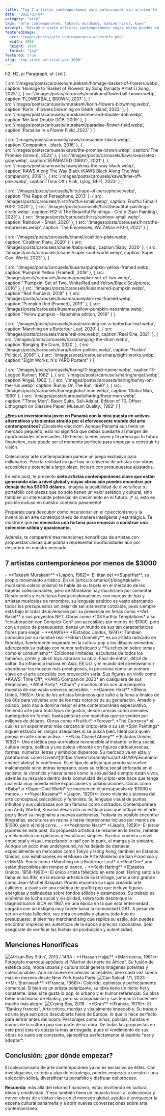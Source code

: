 ```yaml
---
title: "Top 7 artistas contemporáneos para coleccionar sin arruinarte (aún)"
date: "2025-05-04"
category: "arte"
tags: "arte contemporaneo, takashi murakami, damien hirst, kaws"
excerpt: "Descubre siete artistas contemporáneos cuyas obras puedes coleccionar por menos de $3000. Una guía accesible para jóvenes inversionistas en Panamá que buscan diversificar con arte de alto potencial cultural y financiero."
featuredImage:
  src: "images/posts/arte-contemporaneo-accesible.png"
  width: 1920
  height: 1080
  format: "jpg"
featured: true
slug: "top-siete-artistas-por-3000"
---
```




  h2: H2,
  p: Paragraph,
  ul: List
}

  {
    src:'/images/posts/carousels/murakami/homage-basket-of-flowers.webp',
    caption:'Homage to ‘Basket of Flowers’ by Song Dynasty Artist Li Song, 2025'
  },
  {
    src:'/images/posts/carousels/murakami/flowerball-brown.webp',
    caption:'FLOWERBALL BROWN, 2007'
  },
  {
    src:'/images/posts/carousels/murakami/korin-flowers-blowming.webp',
    caption:'Korin : Flowers blowming on Death Island, 2022'
  },
  {
    src:'/images/posts/carousels/murakami/me-and-double-dob.webp',
    caption:'Me And Double DOB, 2009'
  },
  {
    src:'/images/posts/carousels/murakami/paradise-flower-field.webp',
    caption:'Paradise in a Flower Field, 2023'
  }
]

  {
    src:'/images/posts/carousels/kaws/companion-black.webp',
    caption:'Companion - black, 2016'
  },
  {
    src:'/images/posts/carousels/kaws/the-promise-brown.webp',
    caption:'The Promise (brown), 2022'
  },
  {
    src:'/images/posts/carousels/kaws/separated-gray.webp',
    caption:'SEPARATED (GRAY), 2021'
  },
  {
    src:'/images/posts/carousels/kaws/along-the-way-black.webp',
    caption:'KAWS Along The Way Black (KAWS Black Along The Way companion), 2019'
  },
  {
    src:'/images/posts/carousels/kaws/time-off-pink.webp',
    caption:'Time Off ( Pink, Lying, BFF), 2023'
  }
]

  {
    src: '/images/posts/carousels/hirst/rape-of-persephone.webp',
    caption:'The Rape of Persephone, 2013'
  },
  {
    src: '/images/posts/carousels/hirst/fruitful-small.webp',
    caption:'Fruitful (Small) H8-2, 2020'
  },
  {
    src: '/images/posts/carousels/hirst/beautiful-paintings-circle.webp',
    caption:'H12-4 The Beautiful Paintings - Circle (Spin Painting), 2023'
  },
  {
    src: '/images/posts/carousels/hirst/rainbow-small.webp',
    caption:'Rainbow - Small, 2020'
  },
  {
    src: '/images/posts/carousels/hirst/the-empresses.webp',
    caption:'The Empresses, Wu Zetian H10-1, 2022'
  }
]

  {
    src: '/images/posts/carousels/chanel/coalition-plate.webp',
    caption:'Coalition Plate, 2020'
  },
  {
    src: '/images/posts/carousels/chanel/baby.webp',
    caption:'Baby, 2020'
  },
  {
    src: '/images/posts/carousels/chanel/super-cool-world.webp',
    caption:'Super Cool World, 2023'
  },
]

  {
    src: '/images/posts/carousels/kusama/pumpkin-yellow-framed.webp',
    caption:'Pumpkin Yellow (Framed), 2019'
  },
  {
    src: '/images/posts/carousels/kusama/pumpkin-set-of-two.webp',
    caption:"'Pumpkin' Set of Two, White/Red and Yellow/Black Sculptures, 2016"
  },
  {
    src: '/images/posts/carousels/kusama/red-pumpkin.webp',
    caption:"Red Pumpkin, 2019"
  },
  {
    src: '/images/posts/carousels/kusama/pumpkin-red-framed.webp',
    caption:"Pumpkin Red (Framed), 2019"
  },
  {
    src: '/images/posts/carousels/kusama/yellow-pumpkin-naoshima.webp',
    caption:"Yellow pumpkin - Naoshima edition, 2019"
  }
]

  {
    src: '/images/posts/carousels/nara/marching-on-a-butterbur-leaf.webp',
    caption:'Marching on a Butterbur Leaf, 2020'
  },
  {
    src: '/images/posts/carousels/nara/real-one.webp',
    caption:'Real One, 2021'
  },
  {
    src: '/images/posts/carousels/nara/banging-the-drum.webp',
    caption:'Banging the Drum, 2020'
  },
  {
    src: '/images/posts/carousels/nara/fuckin-politics.webp',
    caption:"Fuckin' Politics!, 2006"
  },
  {
    src: '/images/posts/carousels/nara/eight-works.webp',
    caption:"Eight Works: N's YARD Posters"
  }
]

  {
    src: '/images/posts/carousels/haring/3-legged-runner.webp',
    caption:'3-Legged Runner, 1982'
  },
  {
    src: '/images/posts/carousels/haring/angel.webp',
    caption:'Angel, 1982'
  },
  {
    src: '/images/posts/carousels/haring/bunny-on-the-run.webp',
    caption:'Bunny On The Run, 1990'
  },
  {
    src: '/images/posts/carousels/haring/global-man.webp',
    caption:'Global Man, 1990'
  },
  {
    src: '/images/posts/carousels/haring/three-men.webp',
    caption:'"Three Men", Bayer Suite, Sali-Adalat, Edition of 70, Offset Lithograph on Glassine Paper, Museum Quality., 1982'
  }
]

**¿Eres un inversionista joven en Panamá con la mira puesta en activos alternativos y te sientes atraído por el efervescente mundo del arte contemporáneo?** ¡Excelente elección!. Aunque Panamá aun tiene un mercado pequeño, esto no significa que debas quedarte al margen de oportunidades interesantes. De hecho, si eres joven y te preocupa tu futuro financiero, este puede ser el momento perfecto para empezar a construir tu visión.

Coleccionar arte contemporáneo parece un juego exclusivo para millonarios. Pero la realidad es que hay un universo de artistas con obras accesibles y potencial a largo plazo, incluso con presupuestos ajustados.

En este post, te presento **siete artistas contemporáneos clave que están generando olas a nivel global y cuyas obras aún puedes encontrar por debajo de los $3000 dólares.** Imagina la posibilidad de diversificar tu portafolio con piezas que no solo tienen un valor estético y cultural, sino también un interesante potencial de crecimiento en el futuro. ¡Y sí, esto es posible incluso en nuestro contexto panameño!

Prepárate para descubrir cómo incursionar en el coleccionismo y la inversión en arte contemporáneo de manera inteligente y estratégica. Te mostraré que **no necesitas una fortuna para empezar a construir una colección sólida y apasionante.**

Además, te compartiré tres menciones honoríficas de artistas con propuestas únicas que podrían representar oportunidades aún por descubrir en nuestro mercado.

## 7 artistas contemporáneos por menos de $3000

<PostCarousel images={murakami} client:load />
-   **Takashi Murakami** *(Japón, 1962)*: El titán del **Superflat**, su propio movimiento artístico. En un [artículo anterior](/blog/takashi-murakami-coleccionismo) te hable de su faceta en el mercado de las tarjetas coleccionables, pero de Murakami hay muchísimo por comentar. Desde prints y esculturas hasta colaboraciones con marcas de lujo y artistas musicales de renombre, su lenguaje estético es vasto abarcando todos los presupuestos sin dejar de ser altamente cotizable, pues siempre está bajo el radar de inversores por su presencia en ferias como **Art Basel** o sus proyectos NFT. Obras como *108 Earthly Temptations* o su *colaboración con Complex Con* son accesibles por menos de $1000, pero con un poco de presupuesto, tienes un mundo de sus tan características flores para elegir.
<PostCarousel images={kaws} client:load />
-   **KAWS** *(Estados Unidos, 1974)*: También conocido por su nombre real **Brian Donnelly**, es un artista radicado en Brooklyn, fuertemente inspirado en la cultura pop y los dibujos animados aderezando su trabajo con humor sofisticado y **la reflexión sobre temas como el consumismo**. Ediciones limitadas, esculturas de todos los tamaños, prints y plush toys adornan su obra. Fácil de entrar, difícil de soltar. Su influencia masiva en Asia, EE.UU. y el mundo del streetwear sin abandonar los museos más prestigiosos, lo posiciona como un nombre clave en el arte accesible con proyección seria. Sus figuras en vinilo como *KAWS: Time Off*, *KAWS Companion 2020* en cualquiera de sus iteraciones, *What Party*, *Chum* y muchos otros son una pequeña muestra de ese vasto universo accesible.
<PostCarousel images={hirst} client:load />
-   **Damien Hirst** *(Reino Unido, 1965)*: Uno de los artistas británicos que saltó a la fama a finales de los 80s para volverse uno de los más notorios de su generación. Amado y odiado, pero nadie domina mejor el arte contemporáneo especulativo, teniendo arte para todo tipos de gustos, desde rarezas como animales sumergidos en formol, hasta pinturas con manchas que se venden por millones de dólares. Obras como *Fruitful*, *Forever*, *The Currency* el cual es un experimento más cercano al cripto-arte o su set *Spin Paintings* siguen estando en rangos asequibles si se busca bien. Ideal para quien piensa en arte como activo.
<PostCarousel images={chanel} client:load />
-   **Nina Chanel Abney** *(Estados Unidos, 1982)*: Una estética pop-surrealista reconocible al instante: crítica social, cultura negra, política y una paleta vibrante con figuras caricaturescas, formas, números, letras y símbolos dispersos. Su mercado va en alza, y plataformas como [LiveArt](https://liveart.io/analytics/artists/WPpEsu/nina-chanel-abney) lo confirman. Es el tipo de artista que pronto se vuelve inalcanzable si no entras temprano, pues su crítica social enfocada en el racismo, la violencia y hasta temas como la sexualidad siempre están vivos, además su respaldo dentro de la comunidad del cripto-arte hace que tenga una vida muy movida entre exposiciones y colaboraciones. Obras como *Baby* o *Super Cool World* se mueven en el presupuesto de $3000 o menos.
<PostCarousel images={kusama} client:load />
-   **Yayoi Kusama** *(Japón, 1929)*: Ícono viviente y pionera del arte conceptual, psicodélico y feminista. Su lenguaje visual de puntos infinitos y sus calabazas son tan famoso como cotizados. Contemporánea con Andy Warhol, Kusama desarrolló un estilo propio que influyó en el arte pop y llevó su imaginario a nuevas audiencias. Todavía es posible encontrar litografías, esculturas en resina y hasta impresiones incluso por menos de $1000, pero el reloj corre...
<PostCarousel images={nara} client:load />
-   **Yoshitomo Nara** *(Japón, 1959)*: El tercer japonés en este post, Su propuesta artística se resume en lo tierno, rebelde y melancólico con pinturas y esculturas simples. Su obra conecta a nivel emocional y visual, mezclando lo naif con lo punk, el manga y lo siniestro. Aunque un poco más underground, no ha dejado de destacar, especialmente en mercados como Tokyo y Hong Kong, también en Estados Unidos, con exhibiciones en el Museo de Arte Moderno de San Francisco y el MoMA. Prints como *Marching on a Butterbur Leaf* o *Real One* aún están disponibles sin romper el banco.
<PostCarousel images={haring} client:load />
-   **Keith Haring** *(Estados Unidos, 1958-1990)*: El único artista fallecido en este post, Haring saltó a la fama en los 80s, en la escena artística de East Village, junto a otro grande como Jean-Michel Basquiat. Pronto encontró su lugar creando arte callejero, a través de una estética de graffiti pop que incluye figuras enérgicas y delineadas sobre fondos sólidos y estampados. Su trabajo es sinónimo de lucha social y visibilidad, sobre todo desde que le diagnosticaron SIDA en 1987, en una época en la que esta enfermedad cargaba con un estigma muy fuerte hacia la comunidad LGBT. A pesar de ser un artista fallecido, sus obra es amplia y abarca todo tipo de presupuesto, si bien hay merchandising que replica su estilo, aún puedes encontrar impresiones auténticas de la época a precios razonables. Solo asegúrate de verificar las fechas de producción y autenticidad.

## Menciones Honoríficas

<Image src="/images/posts/afrikan-boy-sitting.webp" alt="Afrikan Boy Sittin', 2013 / 1434" className="rounded-xl shadow-md" />
-   **Hassan Hajjaj** *(Marruecos, 1961)*: Fotógrafo marroquí apodado el “Warhol del norte de África”. Su fusión de estética pop, moda urbana y cultura local genera imágenes potentes y coleccionables. Aún se mueve en precios accesibles, pero cada vez suena más en museos desde New York hasta París.

<Image src="/images/posts/can-splash.webp" alt="Can Splash 1/1, 2023" className="rounded-xl shadow-md" />
-   **Mr. Brainwash** *(Francia, 1966)*: Colorido, optimista y perfectamente comercial. Si bien es un artista polarizante, su obra tiene un nicho fiel y constante. Ideal si te gusta lo pop, lo urbano y el humor referencial. Su obra bebe muchísimo de Banksy, pero su composición y sus temas lo hacen ver mucho más alegre.

<Image src="/images/posts/crying-boy.webp" alt="Crying Boy, 2018" className="rounded-xl shadow-md" />
-   **Dran** *(Francia, 1979)*: El “Banksy francés”. Arte crítico, mordaz y visualmente impecable. Su trabajo es una joya aún poco descubierta fuera de Europa, lo que lo hace perfecto para entrar antes del boom. Personajes como niños, policías, turistas e iconos de la cultura pop son parte de su obra. De todas las propuestas en este post esta es quizás la más arriesgada, pues el rendimiento de sus obras no suele ser constante, ejemplifica perfectamente el espíritu *early adopter*.

## Conclusión: ¿por dónde empezar?

El coleccionismo de arte contemporáneo ya no es exclusivo de élites. Con investigación, criterio y algo de estrategia, puedes empezar a construir una colección sólida, diversificar tu portafolio y disfrutar del proceso.

**Recuerda:** más allá del retorno financiero, estás invirtiendo en cultura, ideas y creatividad. Y eso también tiene un impacto local: al coleccionar y mover obras de artistas clave en el mercado global, ayudas a enriquecer la escena cultural panameña y a abrir nuevas conversaciones sobre arte contemporáneo.

<CTA category={frontmatter.category} />
